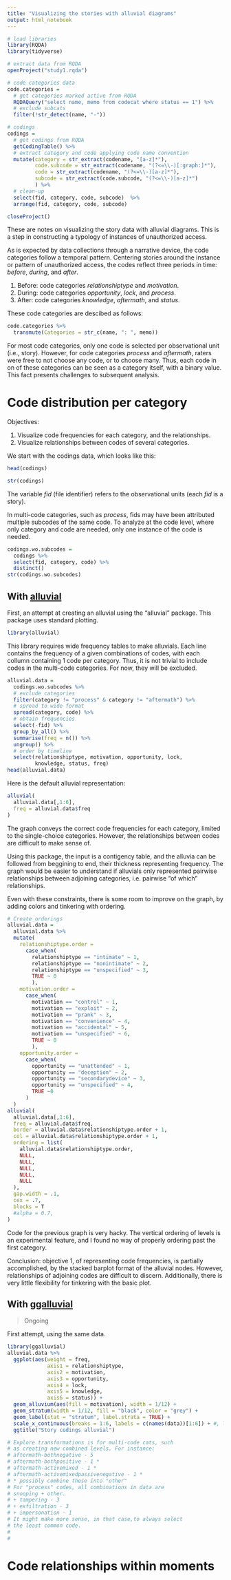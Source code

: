 ```yaml
---
title: "Visualizing the stories with alluvial diagrams"
output: html_notebook
---
```


```r
# load libraries
library(RQDA)
library(tidyverse)

# extract data from RQDA
openProject("study1.rqda")

# code categories data
code.categories = 
  # get categories marked active from RQDA
  RQDAQuery("select name, memo from codecat where status == 1") %>% 
  # exclude subcats 
  filter(!str_detect(name, "-"))

# codings
codings = 
  # get codings from RQDA
  getCodingTable() %>%
  # extract category and code applying code name convention
  mutate(category = str_extract(codename, "[a-z]*"),
         code.subcode = str_extract(codename, "(?<=\\-)[:graph:]*"),
         code = str_extract(codename, "(?<=\\-)[a-z]*"),
         subcode = str_extract(code.subcode, "(?<=\\-)[a-z]*")
         ) %>%
  # clean-up
  select(fid, category, code, subcode)  %>%
  arrange(fid, category, code, subcode)

closeProject()
```

These are notes on visualizing the story data with alluvial diagrams. This is a step in constructing a typology of instances of unauthorized access.

As is expected by data collections through a narrative device, the code categories follow a temporal pattern. Centering stories around the instance or pattern of unauthorized access, the codes reflect three periods in time: *before*, *during*, and *after*.

1. Before: code categories *relationshiptype* and *motivation*.
2. During: code categories *opportunity*, *lock*, and *process*.
3. After: code categories *knowledge*, *aftermath*, and *status*.

These code categories are descibed as follows:

```r
code.categories %>% 
  transmute(Categories = str_c(name, ": ", memo))

```

For most code categories, only one code is selected per observational unit (i.e., story). However, for code categories *process* and *aftermath*, raters were free to not choose any code, or to choose many. Thus, each code in on of these categories can be seen as a category itself, with a binary value. This fact presents challenges to subsequent analysis.

# Code distribution per category
Objectives: 

1. Visualize code frequencies for each category, and the relationships.
2. Visualize relationships between codes of several categories.

We start with the codings data, which looks like this:
```r
head(codings)
```

```r
str(codings)
```

The variable *fid* (file identifier) refers to the observational units (each *fid* is a story). 

In multi-code categories, such as *process*, fids may have been attributed multiple subcodes of the same code. To analyze at the code level, where only category and code are needed, only one instance of the code is needed.

```r
codings.wo.subcodes =
  codings %>% 
  select(fid, category, code) %>%
  distinct()
str(codings.wo.subcodes)
```



## With [alluvial](https://CRAN.R-project.org/package=alluvial)
First, an attempt at creating an alluvial using the "alluvial" package. This package uses standard plotting. 

```r
library(alluvial)
```

This library requires wide frequency tables to make alluvials. Each line contains the frequency of a given combinations of codes, with each collumn containing 1 code per category. Thus, it is not trivial to include codes in the multi-code categories. For now, they will be excluded.

```r
alluvial.data = 
  codings.wo.subcodes %>% 
  # exclude categories
  filter(category != "process" & category != "aftermath") %>%
  # spread to wide format
  spread(category, code) %>%
  # obtain frequencies
  select(-fid) %>%
  group_by_all() %>%
  summarise(freq = n()) %>%
  ungroup() %>%
  # order by timeline
  select(relationshiptype, motivation, opportunity, lock, 
         knowledge, status, freq)
head(alluvial.data)

```

Here is the default alluvial representation:

```r
alluvial(
  alluvial.data[,1:6],
  freq = alluvial.data$freq
)
```

The graph conveys the correct code frequencies for each category, limited to the single-choice categories. However, the relationships between codes are difficult to make sense of.

Using this package, the input is a contigency table, and the alluvia can be followed from beggining to end, their thickness representing frequency. The graph would be easier to understand if alluvials only represented pairwise relationships between adjoining categories, i.e. pairwise "of which" relationships. 

Even with these constraints, there is some room to improve on the graph, by adding colors and tinkering with ordering. 

```r
# Create orderings
alluvial.data = 
  alluvial.data %>% 
  mutate(
    relationshiptype.order = 
      case_when(
        relationshiptype == "intimate" ~ 1,
        relationshiptype == "nonintimate" ~ 2,
        relationshiptype == "unspecified" ~ 3,
        TRUE ~ 0
        ),
    motivation.order = 
      case_when(
        motivation == "control" ~ 1,
        motivation == "exploit" ~ 2,
        motivation == "prank" ~ 3,
        motivation == "convenience" ~ 4,
        motivation == "accidental" ~ 5,
        motivation == "unspecified" ~ 6,
        TRUE ~ 0
        ),
    opportunity.order = 
      case_when(
        opportunity == "unattended" ~ 1,
        opportunity == "deception" ~ 2,
        opportunity == "secondarydevice" ~ 3,
        opportunity == "unspecified" ~ 4,
        TRUE ~0
      )
  ) 
alluvial(
  alluvial.data[,1:6],
  freq = alluvial.data$freq,
  border = alluvial.data$relationshiptype.order + 1,
  col = alluvial.data$relationshiptype.order + 1,
  ordering = list(
    alluvial.data$relationshiptype.order,
    NULL,
    NULL,
    NULL,
    NULL,
    NULL
  ),
  gap.width = .1,
  cex = .7,
  blocks = T
  #alpha = 0.7,
)
```


Code for the previous graph is very hacky. The vertical ordering of levels is an experimental feature, and I found no way of properly ordering past the first category. 

Conclusion: objective 1, of representing code frequencies, is partially accomplished, by the stacked barplot format of the alluvial nodes. However, relationships of adjoining codes are difficult to discern. Additionally, there is very little flexibility for tinkering with the basic plot.

## With [ggalluvial](https://CRAN.R-project.org/package=ggalluvial)

> Ongoing

First attempt, using the same data.
```r
library(ggalluvial)
alluvial.data %>% 
  ggplot(aes(weight = freq, 
             axis1 = relationshiptype, 
             axis2 = motivation,
             axis3 = opportunity,
             axis4 = lock,
             axis5 = knowledge,
             axis6 = status)) +
  geom_alluvium(aes(fill = motivation), width = 1/12) +
  geom_stratum(width = 1/12, fill = "black", color = "grey") +
  geom_label(stat = "stratum", label.strata = TRUE) +
  scale_x_continuous(breaks = 1:6, labels = c(names(data))[1:6]) + #, labels = names(data)) +
  ggtitle("Story codings alluvial")

```


```r
# Explore transformations is for multi-code cats, such
# as creating new combined levels. For instance:
# aftermath-bothnegative - 5
# aftermath-bothpositive - 1 *
# aftermath-activemixed - 1 *
# aftermath-activemixedpassivenegative - 1 *
# * possibly combine these into "other"
# For "process" codes, all combinations in data are
# snooping + other. 
# + tampering - 3
# + exfiltration - 3
# + impersonation - 1
# It might make more sense, in that case,to always select 
# the least common code.
# 
#
```


# Code relationships within moments


